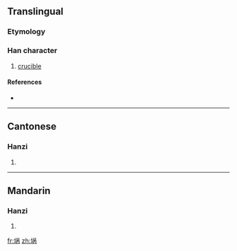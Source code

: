 {{also|堝}}
==Translingual==

===Etymology===
{{Han simp|堝|f=咼|t=呙}}

===Han character===
{{Han char|rn=32|rad=土|as=07|sn=10|four=|canj=土口人月 (GROB)}}

# [[crucible]]

====References====
* {{Han ref|kx=0230.121|hdz=10445.020|uh=57DA|ud=22490}}

----

==Cantonese==

===Hanzi===
{{yue-hanzi|jyut=|y=wo1|tra=堝}}

# {{defn|Cantonese|sort=土07}}

----

==Mandarin==

===Hanzi===
{{cmn-hanzi|tra=堝|pin=[[bù]] ([[bu4]]), [[guō]] ([[guo1]])|wg=pu<sup>4</sup>, kuo<sup>1</sup>}}

# {{defn|Mandarin|sort=土07}}

[[fr:埚]]
[[zh:埚]]